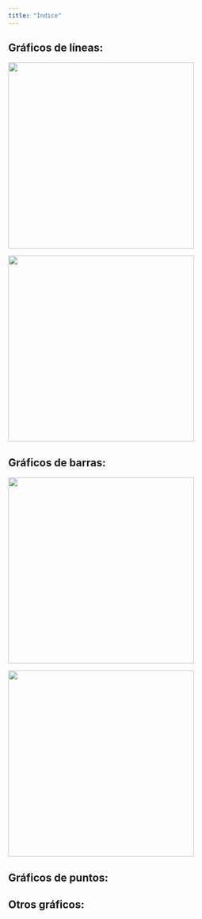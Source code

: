 ```yaml
---
title: "Índice"
---
```


## Gráficos de líneas:

::: {layout-ncol="2"}
![](0_img/lineas_relleno.png){fig-align="right" width="375"}

![](0_img/lineas_valoracion.png){fig-align="left" width="375"}
:::

## Gráficos de barras:

::: {layout-ncol="2"}
![](0_img/barras_dobles_ideol.png){fig-align="right" width="375"}

![](0_img/barras_dobles.png){fig-align="left" width="375"}
:::

## Gráficos de puntos:

## Otros gráficos:
